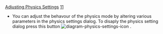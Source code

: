 [[Property:title|Adjusting Physics Settings]]
[[Property:weight|11]]
* You can adjust the behavour of the physics mode by altering various parameters in the physics settings dialog. To disaply the physics setting dialog press this button  [[Image:diagram-physics-settings-icon]]  .

{{tip| '''Tip''': To see the effects of each parameter modify it whilst your diagram is in view and you will see the diagram adjust to the new settings dynamically. }}




